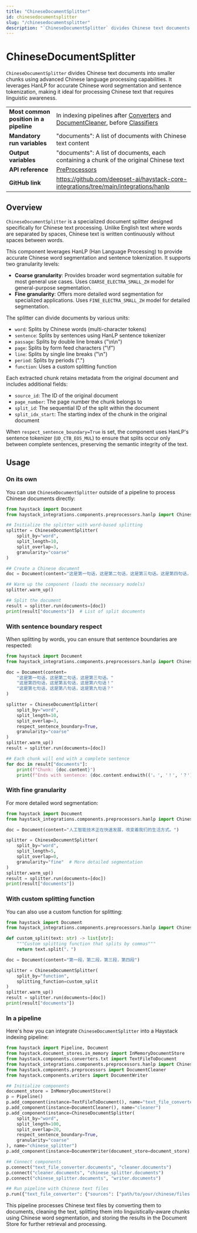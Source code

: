 ```yaml
---
title: "ChineseDocumentSplitter"
id: chinesedocumentsplitter
slug: "/chinesedocumentsplitter"
description: "`ChineseDocumentSplitter` divides Chinese text documents into smaller chunks using advanced Chinese language processing capabilities. It leverages HanLP for accurate Chinese word segmentation and sentence tokenization, making it ideal for processing Chinese text that requires linguistic awareness."
---
```


# ChineseDocumentSplitter

`ChineseDocumentSplitter` divides Chinese text documents into smaller chunks using advanced Chinese language processing capabilities. It leverages HanLP for accurate Chinese word segmentation and sentence tokenization, making it ideal for processing Chinese text that requires linguistic awareness.

|  |  |
| --- | --- |
| **Most common position in a pipeline** | In indexing pipelines after [Converters](../converters.mdx) and [DocumentCleaner](documentcleaner.mdx), before [Classifiers](../classifiers.mdx) |
| **Mandatory run variables**            | "documents": A list of documents with Chinese text content                                                                                                                                                     |
| **Output variables**                   | "documents": A list of documents, each containing a chunk of the original Chinese text                                                                                                                         |
| **API reference**                      | [PreProcessors](/reference/preprocessors-api)                                                                                                                                                                         |
| **GitHub link**                        | https://github.com/deepset-ai/haystack-core-integrations/tree/main/integrations/hanlp                                                                                                                        |

## Overview

`ChineseDocumentSplitter` is a specialized document splitter designed specifically for Chinese text processing. Unlike English text where words are separated by spaces, Chinese text is written continuously without spaces between words.

This component leverages HanLP (Han Language Processing) to provide accurate Chinese word segmentation and sentence tokenization. It supports two granularity levels:

- **Coarse granularity**: Provides broader word segmentation suitable for most general use cases. Uses `COARSE_ELECTRA_SMALL_ZH` model for general-purpose segmentation.
- **Fine granularity**: Offers more detailed word segmentation for specialized applications. Uses `FINE_ELECTRA_SMALL_ZH` model for detailed segmentation.

The splitter can divide documents by various units:

- `word`: Splits by Chinese words (multi-character tokens)
- `sentence`: Splits by sentences using HanLP sentence tokenizer
- `passage`: Splits by double line breaks ("\\n\\n")
- `page`: Splits by form feed characters ("\\f")
- `line`: Splits by single line breaks ("\\n")
- `period`: Splits by periods (".")
- `function`: Uses a custom splitting function

Each extracted chunk retains metadata from the original document and includes additional fields:

- `source_id`: The ID of the original document
- `page_number`: The page number the chunk belongs to
- `split_id`: The sequential ID of the split within the document
- `split_idx_start`: The starting index of the chunk in the original document

When `respect_sentence_boundary=True` is set, the component uses HanLP's sentence tokenizer (`UD_CTB_EOS_MUL`) to ensure that splits occur only between complete sentences, preserving the semantic integrity of the text.

## Usage

### On its own

You can use `ChineseDocumentSplitter` outside of a pipeline to process Chinese documents directly:

```python
from haystack import Document
from haystack_integrations.components.preprocessors.hanlp import ChineseDocumentSplitter

## Initialize the splitter with word-based splitting
splitter = ChineseDocumentSplitter(
    split_by="word",
    split_length=10,
    split_overlap=3,
    granularity="coarse"
)

## Create a Chinese document
doc = Document(content="这是第一句话，这是第二句话，这是第三句话。这是第四句话，这是第五句话，这是第六句话！")

## Warm up the component (loads the necessary models)
splitter.warm_up()

## Split the document
result = splitter.run(documents=[doc])
print(result["documents"])  # List of split documents
```

### With sentence boundary respect

When splitting by words, you can ensure that sentence boundaries are respected:

```python
from haystack import Document
from haystack_integrations.components.preprocessors.hanlp import ChineseDocumentSplitter

doc = Document(content=
    "这是第一句话，这是第二句话，这是第三句话。"
    "这是第四句话，这是第五句话，这是第六句话！"
    "这是第七句话，这是第八句话，这是第九句话？"
)

splitter = ChineseDocumentSplitter(
    split_by="word",
    split_length=10,
    split_overlap=3,
    respect_sentence_boundary=True,
    granularity="coarse"
)
splitter.warm_up()
result = splitter.run(documents=[doc])

## Each chunk will end with a complete sentence
for doc in result["documents"]:
    print(f"Chunk: {doc.content}")
    print(f"Ends with sentence: {doc.content.endswith(('。', '！', '？'))}")
```

### With fine granularity

For more detailed word segmentation:

```python
from haystack import Document
from haystack_integrations.components.preprocessors.hanlp import ChineseDocumentSplitter

doc = Document(content="人工智能技术正在快速发展，改变着我们的生活方式。")

splitter = ChineseDocumentSplitter(
    split_by="word",
    split_length=5,
    split_overlap=0,
    granularity="fine"  # More detailed segmentation
)
splitter.warm_up()
result = splitter.run(documents=[doc])
print(result["documents"])
```

### With custom splitting function

You can also use a custom function for splitting:

```python
from haystack import Document
from haystack_integrations.components.preprocessors.hanlp import ChineseDocumentSplitter

def custom_split(text: str) -> list[str]:
    """Custom splitting function that splits by commas"""
    return text.split("，")

doc = Document(content="第一段，第二段，第三段，第四段")

splitter = ChineseDocumentSplitter(
    split_by="function",
    splitting_function=custom_split
)
splitter.warm_up()
result = splitter.run(documents=[doc])
print(result["documents"])
```

### In a pipeline

Here's how you can integrate `ChineseDocumentSplitter` into a Haystack indexing pipeline:

```python
from haystack import Pipeline, Document
from haystack.document_stores.in_memory import InMemoryDocumentStore
from haystack.components.converters.txt import TextFileToDocument
from haystack_integrations.components.preprocessors.hanlp import ChineseDocumentSplitter
from haystack.components.preprocessors import DocumentCleaner
from haystack.components.writers import DocumentWriter

## Initialize components
document_store = InMemoryDocumentStore()
p = Pipeline()
p.add_component(instance=TextFileToDocument(), name="text_file_converter")
p.add_component(instance=DocumentCleaner(), name="cleaner")
p.add_component(instance=ChineseDocumentSplitter(
    split_by="word",
    split_length=100,
    split_overlap=20,
    respect_sentence_boundary=True,
    granularity="coarse"
), name="chinese_splitter")
p.add_component(instance=DocumentWriter(document_store=document_store), name="writer")

## Connect components
p.connect("text_file_converter.documents", "cleaner.documents")
p.connect("cleaner.documents", "chinese_splitter.documents")
p.connect("chinese_splitter.documents", "writer.documents")

## Run pipeline with Chinese text files
p.run({"text_file_converter": {"sources": ["path/to/your/chinese/files.txt"]}})
```

This pipeline processes Chinese text files by converting them to documents, cleaning the text, splitting them into linguistically-aware chunks using Chinese word segmentation, and storing the results in the Document Store for further retrieval and processing.
